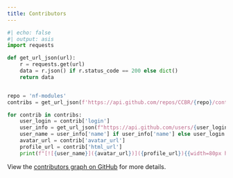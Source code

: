 ```yaml
---
title: Contributors
---
```


::: {layout-ncol=5}

```python
#| echo: false
#| output: asis
import requests

def get_url_json(url):
    r = requests.get(url)
    data = r.json() if r.status_code == 200 else dict()
    return data


repo = 'nf-modules'
contribs = get_url_json(f'https://api.github.com/repos/CCBR/{repo}/contributors')

for contrib in contribs:
    user_login = contrib['login']
    user_info = get_url_json(f"https://api.github.com/users/{user_login}")
    user_name = user_info['name'] if user_info['name'] else user_login
    avatar_url = contrib['avatar_url']
    profile_url = contrib['html_url']
    print(f"[![{user_name}]({avatar_url})]({profile_url}){{width=80px height=80px}}\n")
```

:::


View the [contributors graph on GitHub](https://github.com/CCBR/nf-modules/graphs/contributors) for more details.
